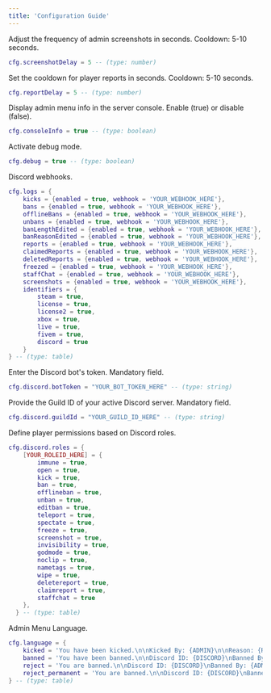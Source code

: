 ```yaml
---
title: 'Configuration Guide'
---
```


Adjust the frequency of admin screenshots in seconds. Cooldown: 5-10 seconds.
```lua cfg.lua
cfg.screenshotDelay = 5 -- (type: number)
```

Set the cooldown for player reports in seconds. Cooldown: 5-10 seconds.
```lua cfg.lua
cfg.reportDelay = 5 -- (type: number)
```

Display admin menu info in the server console. Enable (true) or disable (false).
```lua cfg.lua
cfg.consoleInfo = true -- (type: boolean)
```

Activate debug mode.
```lua cfg.lua
cfg.debug = true -- (type: boolean)
```

Discord webhooks.
```lua cfg.lua
cfg.logs = {
    kicks = {enabled = true, webhook = 'YOUR_WEBHOOK_HERE'},
    bans = {enabled = true, webhook = 'YOUR_WEBHOOK_HERE'},
    offlineBans = {enabled = true, webhook = 'YOUR_WEBHOOK_HERE'},
    unbans = {enabled = true, webhook = 'YOUR_WEBHOOK_HERE'},
    banLengthEdited = {enabled = true, webhook = 'YOUR_WEBHOOK_HERE'},
    banReasonEdited = {enabled = true, webhook = 'YOUR_WEBHOOK_HERE'},
    reports = {enabled = true, webhook = 'YOUR_WEBHOOK_HERE'},
    claimedReports = {enabled = true, webhook = 'YOUR_WEBHOOK_HERE'},
    deletedReports = {enabled = true, webhook = 'YOUR_WEBHOOK_HERE'},
    freezed = {enabled = true, webhook = 'YOUR_WEBHOOK_HERE'},
    staffChat = {enabled = true, webhook = 'YOUR_WEBHOOK_HERE'},
    screenshots = {enabled = true, webhook = 'YOUR_WEBHOOK_HERE'},
    identifiers = {
        steam = true,
        license = true,
        license2 = true,
        xbox = true,
        live = true,
        fivem = true,
        discord = true
    }
} -- (type: table)
```

Enter the Discord bot's token. Mandatory field.
```lua cfg.lua
cfg.discord.botToken = "YOUR_BOT_TOKEN_HERE" -- (type: string)
```

Provide the Guild ID of your active Discord server. Mandatory field.
```lua cfg.lua
cfg.discord.guildId = "YOUR_GUILD_ID_HERE" -- (type: string)
```

Define player permissions based on Discord roles.
```lua cfg.lua
cfg.discord.roles = {
    [YOUR_ROLEID_HERE] = {
        immune = true,
        open = true,
        kick = true,
        ban = true,
        offlineban = true,
        unban = true,
        editban = true,
        teleport = true,
        spectate = true,
        freeze = true,
        screenshot = true,
        invisibility = true,
        godmode = true,
        noclip = true,
        nametags = true,
        wipe = true,
        deletereport = true,
        claimreport = true,
        staffchat = true
    },
  } -- (type: table)
```

Admin Menu Language.
```lua cfg.lua
cfg.language = {
    kicked = 'You have been kicked.\n\nKicked By: {ADMIN}\n\nReason: {REASON}\n\nOpen a ticket in our Discord if you feel this was a mistake.\n\nhttps://discord.gg/pinkable',
    banned = 'You have been banned.\n\nDiscord ID: {DISCORD}\nBanned By: {ADMIN}\nExpiration: {EXPIRATION}\n\nReason: {REASON}\n\nOpen a ban appeal ticket in our Discord if you feel this was a mistake.\n\nhttps://discord.gg/pinkable',
    reject = 'You are banned.\n\nDiscord ID: {DISCORD}\nBanned By: {ADMIN}\nExpiration: {EXPIRATION}\n\nReason: {REASON}\n\nOpen a ban appeal ticket in our Discord if you feel this was a mistake.\n\nhttps://discord.gg/pinkable',
    reject_permanent = 'You are banned.\n\nDiscord ID: {DISCORD}\nBanned By: {ADMIN}\nExpiration: Never (Permanent)\n\nReason: %s\n\nOpen a ban appeal ticket in our Discord if you feel this was a mistake.\n\nhttps://discord.gg/pinkable'
} -- (type: table)
```
